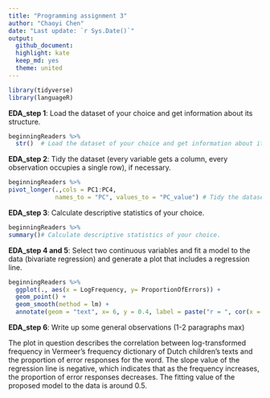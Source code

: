 ```yaml
---
title: "Programming assignment 3"
author: "Chaoyi Chen"
date: "Last update: `r Sys.Date()`"
output:
  github_document:
  highlight: kate
  keep_md: yes
  theme: united
---
```


```r
library(tidyverse)
library(languageR)
```
**EDA_step 1**: Load the dataset of your choice and get information about its structure.
```r
beginningReaders %>%
  str()  # Load the dataset of your choice and get information about its structure 
```
**EDA_step 2**: Tidy the dataset (every variable gets a column, every observation occupies a single row), if necessary.
```r
beginningReaders %>% 
pivot_longer(.,cols = PC1:PC4, 
             names_to = "PC", values_to = "PC_value") # Tidy the dataset (every variable gets a column, every observation occupies a single row), if necessary.
```
**EDA_step 3**: Calculate descriptive statistics of your choice.
```r
beginningReaders %>%
summary()# Calculate descriptive statistics of your choice.
```
**EDA_step 4 and 5**: Select two continuous variables and fit a model to the data (bivariate regression) and generate a plot that includes a regression line.

```r
beginningReaders %>%
  ggplot(., aes(x = LogFrequency, y= ProportionOfErrors)) + 
  geom_point() + 
  geom_smooth(method = lm) + 
  annotate(geom = "text", x= 6, y = 0.4, label = paste("r = ", cor(x = beginningReaders$LogFrequency, y = beginningReaders$ProportionOfErrors))) # Select two continuous variables and fit a model to the data (bivariate regression) and generate a plot that includes a regression line.
```

**EDA_step 6**: Write up some general observations (1-2 paragraphs max)

The plot in question describes the correlation between log-transformed frequency in Vermeer’s frequency dictionary of Dutch children’s texts and the proportion of error responses for the word. The slope value of the regression line is negative, which indicates that as the frequency increases, the proportion of error responses decreases. The fitting value of the proposed model to the data is around 0.5.